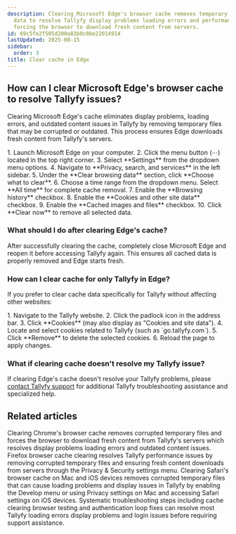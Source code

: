 ```yaml
---
description: Clearing Microsoft Edge's browser cache removes temporary files and corrupted
  data to resolve Tallyfy display problems loading errors and performance issues by
  forcing the browser to download fresh content from servers.
id: 69c5fe2f505d200a83b0c0be22014914
lastUpdated: 2025-08-15
sidebar:
  order: 3
title: Clear cache in Edge
---
```



## How can I clear Microsoft Edge's browser cache to resolve Tallyfy issues?

Clearing Microsoft Edge's cache eliminates display problems, loading errors, and outdated content issues in Tallyfy by removing temporary files that may be corrupted or outdated. This process ensures Edge downloads fresh content from Tallyfy's servers.

<Steps>
1. Launch Microsoft Edge on your computer.
2. Click the menu button (⋯) located in the top right corner.
3. Select **Settings** from the dropdown menu options.
4. Navigate to **Privacy, search, and services** in the left sidebar.
5. Under the **Clear browsing data** section, click **Choose what to clear**.
6. Choose a time range from the dropdown menu. Select **All time** for complete cache removal.
7. Enable the **Browsing history** checkbox.
8. Enable the **Cookies and other site data** checkbox.
9. Enable the **Cached images and files** checkbox.
10. Click **Clear now** to remove all selected data.
</Steps>

### What should I do after clearing Edge's cache?

After successfully clearing the cache, completely close Microsoft Edge and reopen it before accessing Tallyfy again. This ensures all cached data is properly removed and Edge starts fresh.


### How can I clear cache for only Tallyfy in Edge?

If you prefer to clear cache data specifically for Tallyfy without affecting other websites:

<Steps>
1. Navigate to the Tallyfy website.
2. Click the padlock icon in the address bar.
3. Click **Cookies** (may also display as "Cookies and site data").
4. Locate and select cookies related to Tallyfy (such as `go.tallyfy.com`).
5. Click **Remove** to delete the selected cookies.
6. Reload the page to apply changes.
</Steps>

### What if clearing cache doesn't resolve my Tallyfy issue?

If clearing Edge's cache doesn't resolve your Tallyfy problems, please [contact Tallyfy support](https://tallyfy.com/contact-us/) for additional Tallyfy troubleshooting assistance and specialized help.


## Related articles
<CardGrid>
<LinkTitleCard header="<b>Troubleshooting > Clear cache in Chrome</b>" href="/products/pro/miscellaneous/troubleshooting/clear-cache-chrome/" > Clearing Chrome's browser cache removes corrupted temporary files and forces the browser to download fresh content from Tallyfy's servers which resolves display problems loading errors and outdated content issues. </LinkTitleCard>
<LinkTitleCard header="<b>Troubleshooting > Clear cache in Firefox</b>" href="/products/pro/miscellaneous/troubleshooting/clear-cache-firefox/" > Firefox browser cache clearing resolves Tallyfy performance issues by removing corrupted temporary files and ensuring fresh content downloads from servers through the Privacy & Security settings menu. </LinkTitleCard>
<LinkTitleCard header="<b>Troubleshooting > Clear cache in Safari</b>" href="/products/pro/miscellaneous/troubleshooting/clear-cache-safari/" > Clearing Safari's browser cache on Mac and iOS devices removes corrupted temporary files that can cause loading problems and display issues in Tallyfy by enabling the Develop menu or using Privacy settings on Mac and accessing Safari settings on iOS devices. </LinkTitleCard>
<LinkTitleCard header="<b>Miscellaneous > Troubleshooting</b>" href="/products/pro/miscellaneous/troubleshooting/" > Systematic troubleshooting steps including cache clearing browser testing and authentication loop fixes can resolve most Tallyfy loading errors display problems and login issues before requiring support assistance. </LinkTitleCard>
</CardGrid>